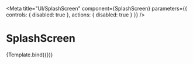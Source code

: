 

<Meta
  title="UI/SplashScreen"
  component={SplashScreen}
  parameters={{
    controls: { disabled: true },
    actions: { disabled: true }
  }}
/>

# SplashScreen


<Canvas>
  <Story
    name="Default"
  >
    {Template.bind({})}
  </Story>
</Canvas>
